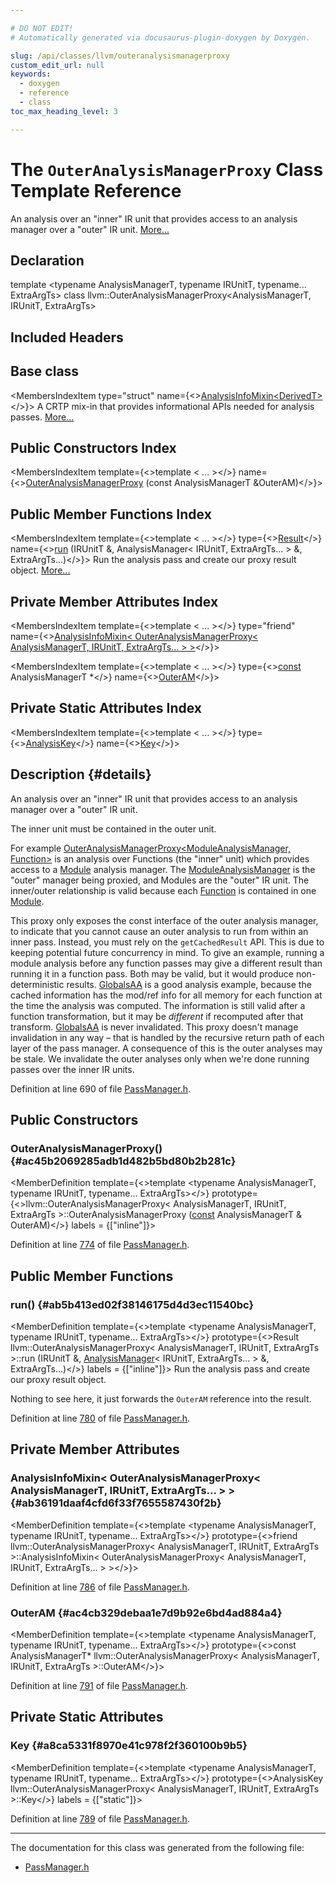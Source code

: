 ```yaml
---

# DO NOT EDIT!
# Automatically generated via docusaurus-plugin-doxygen by Doxygen.

slug: /api/classes/llvm/outeranalysismanagerproxy
custom_edit_url: null
keywords:
  - doxygen
  - reference
  - class
toc_max_heading_level: 3

---
```





# The `OuterAnalysisManagerProxy` Class Template Reference

<DoxygenPage pluginConfig={pluginConfig}>

An analysis over an &quot;inner&quot; IR unit that provides access to an analysis manager over a &quot;outer&quot; IR unit. <a href="#details">More...</a>

## Declaration

<CodeBlock>template &lt;typename AnalysisManagerT, typename IRUnitT, typename... ExtraArgTs&gt;
class llvm::OuterAnalysisManagerProxy&lt;AnalysisManagerT, IRUnitT, ExtraArgTs&gt;</CodeBlock>

## Included Headers

<IncludesList>
<IncludesListItem
  filePath="llvm/IR/PassManager.h"
  permalink="/docs/api/files/include/include/llvm/include/llvm/ir/passmanager-h"
  isLocal="true" />
</IncludesList>

## Base class

<MembersIndex>

<MembersIndexItem
  type="struct"
  name={<><a href="/docs/api/structs/llvm/analysisinfomixin">AnalysisInfoMixin&lt;DerivedT&gt;</a></>}>
A CRTP mix-in that provides informational APIs needed for analysis passes. <a href="/docs/api/structs/llvm/analysisinfomixin/#details">More...</a>
</MembersIndexItem>

</MembersIndex>

## Public Constructors Index

<MembersIndex>

<MembersIndexItem
  template={<>template &lt; ... &gt;</>}
  name={<><a href="#ac45b2069285adb1d482b5bd80b2b281c">OuterAnalysisManagerProxy</a> (const AnalysisManagerT &amp;OuterAM)</>}>
</MembersIndexItem>

</MembersIndex>

## Public Member Functions Index

<MembersIndex>

<MembersIndexItem
  template={<>template &lt; ... &gt;</>}
  type={<><a href="/docs/api/classes/llvm/outeranalysismanagerproxy/result">Result</a></>}
  name={<><a href="#ab5b413ed02f38146175d4d3ec11540bc">run</a> (IRUnitT &amp;, AnalysisManager&lt; IRUnitT, ExtraArgTs... &gt; &amp;, ExtraArgTs...)</>}>
Run the analysis pass and create our proxy result object. <a href="#ab5b413ed02f38146175d4d3ec11540bc">More...</a>
</MembersIndexItem>

</MembersIndex>

## Private Member Attributes Index

<MembersIndex>

<MembersIndexItem
  template={<>template &lt; ... &gt;</>}
  type="friend"
  name={<><a href="#ab36191daaf4cfd6f33f7655587430f2b">AnalysisInfoMixin&lt; OuterAnalysisManagerProxy&lt; AnalysisManagerT, IRUnitT, ExtraArgTs... &gt; &gt;</a></>}>
</MembersIndexItem>

<MembersIndexItem
  template={<>template &lt; ... &gt;</>}
  type={<><a href="/docs/api/files/lib/lib/target/lib/target/aarch64/aarch64promoteconstant-cpp/#a90f8350fecae261c25be85d38b451bff">const</a> AnalysisManagerT &#42;</>}
  name={<><a href="#ac4cb329debaa1e7d9b92e6bd4ad884a4">OuterAM</a></>}>
</MembersIndexItem>

</MembersIndex>

## Private Static Attributes Index

<MembersIndex>

<MembersIndexItem
  template={<>template &lt; ... &gt;</>}
  type={<><a href="/docs/api/structs/llvm/analysiskey">AnalysisKey</a></>}
  name={<><a href="#a8ca5331f8970e41c978f2f360100b9b5">Key</a></>}>
</MembersIndexItem>

</MembersIndex>

## Description {#details}

An analysis over an &quot;inner&quot; IR unit that provides access to an analysis manager over a &quot;outer&quot; IR unit.

The inner unit must be contained in the outer unit.

For example <a href="/docs/api/classes/llvm/outeranalysismanagerproxy">OuterAnalysisManagerProxy&lt;ModuleAnalysisManager, Function&gt;</a> is an analysis over Functions (the &quot;inner&quot; unit) which provides access to a <a href="/docs/api/classes/llvm/module">Module</a> analysis manager. The <a href="/docs/api/namespaces/llvm/#af9c9208365fd9ce11392b4d79485e259">ModuleAnalysisManager</a> is the &quot;outer&quot; manager being proxied, and Modules are the &quot;outer&quot; IR unit. The inner/outer relationship is valid because each <a href="/docs/api/classes/llvm/function">Function</a> is contained in one <a href="/docs/api/classes/llvm/module">Module</a>.

This proxy only exposes the const interface of the outer analysis manager, to indicate that you cannot cause an outer analysis to run from within an inner pass. Instead, you must rely on the <code>getCachedResult</code> API. This is due to keeping potential future concurrency in mind. To give an example, running a module analysis before any function passes may give a different result than running it in a function pass. Both may be valid, but it would produce non-deterministic results. <a href="/docs/api/classes/llvm/globalsaa">GlobalsAA</a> is a good analysis example, because the cached information has the mod/ref info for all memory for each function at the time the analysis was computed. The information is still valid after a function transformation, but it may be <em>different</em> if recomputed after that transform. <a href="/docs/api/classes/llvm/globalsaa">GlobalsAA</a> is never invalidated. This proxy doesn&#39;t manage invalidation in any way – that is handled by the recursive return path of each layer of the pass manager. A consequence of this is the outer analyses may be stale. We invalidate the outer analyses only when we&#39;re done running passes over the inner IR units.

Definition at line 690 of file <a href="/docs/api/files/include/include/llvm/include/llvm/ir/passmanager-h">PassManager.h</a>.

<SectionDefinition>

## Public Constructors

### OuterAnalysisManagerProxy() {#ac45b2069285adb1d482b5bd80b2b281c}

<MemberDefinition
  template={<>template &lt;typename AnalysisManagerT, typename IRUnitT, typename... ExtraArgTs&gt;</>}
  prototype={<>llvm::OuterAnalysisManagerProxy&lt; AnalysisManagerT, IRUnitT, ExtraArgTs &gt;::OuterAnalysisManagerProxy (<a href="/docs/api/files/lib/lib/target/lib/target/aarch64/aarch64promoteconstant-cpp/#a90f8350fecae261c25be85d38b451bff">const</a> AnalysisManagerT &amp; OuterAM)</>}
  labels = {["inline"]}>

Definition at line <a href="/docs/api/files/include/include/llvm/include/llvm/ir/passmanager-h/#l00774">774</a> of file <a href="/docs/api/files/include/include/llvm/include/llvm/ir/passmanager-h">PassManager.h</a>.
</MemberDefinition>

</SectionDefinition>

<SectionDefinition>

## Public Member Functions

### run() {#ab5b413ed02f38146175d4d3ec11540bc}

<MemberDefinition
  template={<>template &lt;typename AnalysisManagerT, typename IRUnitT, typename... ExtraArgTs&gt;</>}
  prototype={<>Result llvm::OuterAnalysisManagerProxy&lt; AnalysisManagerT, IRUnitT, ExtraArgTs &gt;::run (IRUnitT &amp;, <a href="/docs/api/classes/llvm/analysismanager">AnalysisManager</a>&lt; IRUnitT, ExtraArgTs... &gt; &amp;, ExtraArgTs...)</>}
  labels = {["inline"]}>
Run the analysis pass and create our proxy result object.

Nothing to see here, it just forwards the <code>OuterAM</code> reference into the result.

Definition at line <a href="/docs/api/files/include/include/llvm/include/llvm/ir/passmanager-h/#l00780">780</a> of file <a href="/docs/api/files/include/include/llvm/include/llvm/ir/passmanager-h">PassManager.h</a>.
</MemberDefinition>

</SectionDefinition>

<SectionDefinition>

## Private Member Attributes

### AnalysisInfoMixin&lt; OuterAnalysisManagerProxy&lt; AnalysisManagerT, IRUnitT, ExtraArgTs... &gt; &gt; {#ab36191daaf4cfd6f33f7655587430f2b}

<MemberDefinition
  template={<>template &lt;typename AnalysisManagerT, typename IRUnitT, typename... ExtraArgTs&gt;</>}
  prototype={<>friend llvm::OuterAnalysisManagerProxy&lt; AnalysisManagerT, IRUnitT, ExtraArgTs &gt;::AnalysisInfoMixin&lt; OuterAnalysisManagerProxy&lt; AnalysisManagerT, IRUnitT, ExtraArgTs... &gt; &gt;</>}>

Definition at line <a href="/docs/api/files/include/include/llvm/include/llvm/ir/passmanager-h/#l00786">786</a> of file <a href="/docs/api/files/include/include/llvm/include/llvm/ir/passmanager-h">PassManager.h</a>.
</MemberDefinition>

### OuterAM {#ac4cb329debaa1e7d9b92e6bd4ad884a4}

<MemberDefinition
  template={<>template &lt;typename AnalysisManagerT, typename IRUnitT, typename... ExtraArgTs&gt;</>}
  prototype={<>const AnalysisManagerT&#42; llvm::OuterAnalysisManagerProxy&lt; AnalysisManagerT, IRUnitT, ExtraArgTs &gt;::OuterAM</>}>

Definition at line <a href="/docs/api/files/include/include/llvm/include/llvm/ir/passmanager-h/#l00791">791</a> of file <a href="/docs/api/files/include/include/llvm/include/llvm/ir/passmanager-h">PassManager.h</a>.
</MemberDefinition>

</SectionDefinition>

<SectionDefinition>

## Private Static Attributes

### Key {#a8ca5331f8970e41c978f2f360100b9b5}

<MemberDefinition
  template={<>template &lt;typename AnalysisManagerT, typename IRUnitT, typename... ExtraArgTs&gt;</>}
  prototype={<>AnalysisKey llvm::OuterAnalysisManagerProxy&lt; AnalysisManagerT, IRUnitT, ExtraArgTs &gt;::Key</>}
  labels = {["static"]}>

Definition at line <a href="/docs/api/files/include/include/llvm/include/llvm/ir/passmanager-h/#l00789">789</a> of file <a href="/docs/api/files/include/include/llvm/include/llvm/ir/passmanager-h">PassManager.h</a>.
</MemberDefinition>

</SectionDefinition>

<hr/>

The documentation for this class was generated from the following file:

<ul>
<li><a href="/docs/api/files/include/include/llvm/include/llvm/ir/passmanager-h">PassManager.h</a></li>
</ul>

</DoxygenPage>
